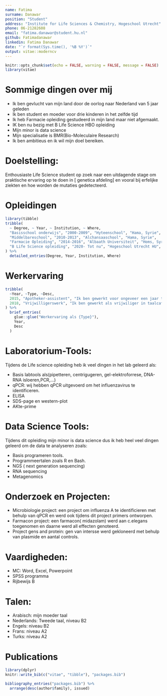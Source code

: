 ```yaml
---
name: Fatima
surname: Danawar
position: "Student"
address: "Institute for Life Sciences & Chemistry, Hogeschool Utrecht"
phone: 06-21282608
email: "fatima.danawar@student.hu.nl"
github: Fatimadanawar
linkedin: Fatima Danawar
date: "`r format(Sys.time(), '%B %Y')`"
output: vitae::moderncv
---
```


```r
knitr::opts_chunk$set(echo = FALSE, warning = FALSE, message = FALSE)
library(vitae)
```

# Sommige dingen over mij

 * Ik ben gevlucht van mijn land door de oorlog naar Nederland van 5 jaar geleden
 * Ik ben student en moeder voor drie kinderen in het zelfde tijd
 * Ik heb Farmacie opleiding gestudeerd in mijn land maar niet afgemaakt.
 * IK ben nu bezig met B Life Science HBO opleiding
 * Mijn minor is data science
 * Mijn specialisatie is BMR(Bio-Moleculaire Research)
 * Ik ben ambitieus en ik wil mijn doel bereiken.

# Doelstelling:
Enthousiaste Life Science student op zoek naar een uitdagende stage om praktische ervaring op te doen in [ genetica afdeling] en vooral bij erfelijke ziekten en hoe worden de mutaties gedetecteerd.


# Opleidingen

```r
library(tibble)
tribble(
  ~ Degree, ~ Year, ~ Institution, ~ Where,
  "Basisschool onderwijs", "2000-2009", "Hyteenschool", "Hama, Syrie",
  "Middelbareschool", "2010-2013", "Alchansaaschool", "Hama, Syrie",
  "Farmacie Opleiding", "2014-2016", "Albaath Universiteit", "Homs, Syrie",
  "B Life Science opleiding", "2020- Tot nu", "Hogeschool Utrecht HU", "Utrecht, Nederland"  
) %>% 
  detailed_entries(Degree, Year, Institution, Where)
```

# Werkervaring

```r
tribble(
  ~Year, ~Type, ~Desc,
  2015, "Apotheker-assistent", "Ik ben gewerkt voor ongeveer een jaar tijdens mijn studie in het Apotheek in mijn land als apotheker-assistent",
  2018, "Vrijwilligerswerk", "Ik ben gewerkt als vrijwiliger in taalcafe in het achterhoek wijk van Nederland"
) %>% 
  brief_entries(
    glue::glue("Werkervaring als {Type}"),
    Year, 
    Desc
  )
```

# Laboratorium-Tools:
 Tijdens de Life science opleiding heb ik veel dingen in het lab geleerd als:
 
 * Basis labtools als(pipetteren, centrigugeren, gel-elektroforrese, DNA-RNA isloeren,PCR,...)
 * qPCR: wij hebben qPCR uitgevoerd om het influenzavirus te identificeren.
 * ELISA
 * SDS-page en western-plot
 * AKte-prime 
 
# Data Science Tools:
 Tijdens dit opleiding mijn minor is data science dus ik heb heel veel dingen geleerd om de data te analyseren zoals:
 
 * Basis programeren tools.
 * Programmeertalen zoals R en Bash.
 * NGS ( next generation sequencing)
 * RNA sequencing
 * Metagenomics

 
# Onderzoek en Projecten:
 * Microbiologie project: een project om influenza A te identificieren met behulp van qPCR en werd ook tijdens dit project primers ontworpen.
 * Farmacon project: een farmacon( midazolam) werd aan c.elegans toegenomen en daarne werd all effecten genoteerd.
 * Project gens and protein: gen van intersse werd gekloneerd met behulp van plasmide en aantal controls.
 
# Vaardigheden:
 * MC: Word, Excel, Powerpoint
 * SPSS programma
 * Rijbewijs B
 
# Talen:
 * Arabisch: mijn moeder taal
 * Nederlands: Tweede taal, niveau B2
 * Engels: niveau B2
 * Frans: niveau A2
 * Turks: niveau A2
 
 
# Publications

```r
library(dplyr)
knitr::write_bib(c("vitae", "tibble"), "packages.bib")

bibliography_entries("packages.bib") %>%
  arrange(desc(author$family), issued)
```

